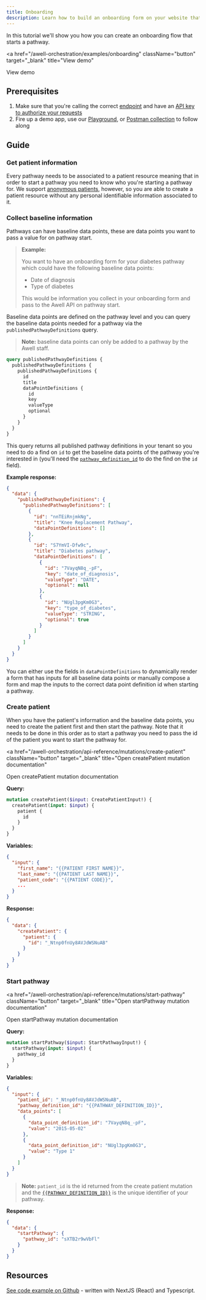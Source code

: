 ```yaml
---
title: Onboarding
description: Learn how to build an onboarding form on your website that starts a pathway for a patient
---
```


In this tutorial we'll show you how you can create an onboarding flow that starts a pathway.

<a
  href="/awell-orchestration/examples/onboarding"
  className="button"
  target="_blank"
  title="View demo"
>
  View demo
</a>

## Prerequisites

1. Make sure that you're calling the correct [endpoint](/awell-orchestration/api-reference/overview/endpoints) and have an [API key to authorize your requests](/awell-orchestration/awell-orchestration/api-reference/overview/authorization)
2. Fire up a demo app, use our [Playground](/awell-orchestration/api-reference/overview/playground), or [Postman collection](https://documenter.getpostman.com/view/19166134/UVXnGEJb) to follow along

## Guide

### Get patient information

Every pathway needs to be associated to a patient resource meaning that in order to start a pathway you need to know who you're starting a pathway for. We support [anonymous patients](/awell-orchestration/api-reference/mutations/create-patient#support-for-anonymous-patients), however, so you are able to create a patient resource without any personal identifiable information associated to it.

### Collect baseline information

Pathways can have baseline data points, these are data points you want to pass a value for on pathway start.

> **Example:**
>
> You want to have an onboarding form for your diabetes pathway which could have the following baseline data points:
>
> - Date of diagnosis
> - Type of diabetes
>
> This would be information you collect in your onboarding form and pass to the Awell API on pathway start.

Baseline data points are defined on the pathway level and you can query the baseline data points needed for a pathway via the `publishedPathwayDefinitions` query.

> **Note:** baseline data points can only be added to a pathway by the Awell staff.

```graphql
query publishedPathwayDefinitions {
  publishedPathwayDefinitions {
    publishedPathwayDefinitions {
      id
      title
      dataPointDefinitions {
        id
        key
        valueType
        optional
      }
    }
  }
}
```

This query returns all published pathway definitions in your tenant so you need to do a find on `id` to get the baseline data points of the pathway you're interested in (you'll need the [`pathway_definition_id`](/awell-orchestration/docs/getting-started/concepts-and-terminology#pathway-definition-id) to do the find on the `id ` field).

**Example response:**

```json
{
  "data": {
    "publishedPathwayDefinitions": {
      "publishedPathwayDefinitions": [
        {
          "id": "nnTEiRnjmkNg",
          "title": "Knee Replacement Pathway",
          "dataPointDefinitions": []
        },
        {
          "id": "S7YmVI-Dfw9c",
          "title": "Diabetes pathway",
          "dataPointDefinitions": [
            {
              "id": "7VayqN8q_-pF",
              "key": "date_of_diagnosis",
              "valueType": "DATE",
              "optional": null
            },
            {
              "id": "NUgl3pgKm0G3",
              "key": "type_of_diabetes",
              "valueType": "STRING",
              "optional": true
            }
          ]
        }
      ]
    }
  }
}
```

You can either use the fields in `dataPointDefinitions` to dynamically render a form that has inputs for all baseline data points or manually compose a form and map the inputs to the correct data point definition id when starting a pathway.

### Create patient

When you have the patient's information and the baseline data points, you need to create the patient first and then start the pathway. Note that it needs to be done in this order as to start a pathway you need to pass the id of the patient you want to start the pathway for.

<a
  href="/awell-orchestration/api-reference/mutations/create-patient"
  className="button"
  target="_blank"
  title="Open createPatient mutation documentation"
>
  Open createPatient mutation documentation
</a>

**Query:**

```graphql
mutation createPatient($input: CreatePatientInput!) {
  createPatient(input: $input) {
    patient {
      id
    }
  }
}
```

**Variables:**

```json
{
  "input": {
    "first_name": "{{PATIENT FIRST NAME}}",
    "last_name": "{{PATIENT LAST NAME}}",
    "patient_code": "{{PATIENT CODE}}",
    ...
  }
}
```

**Response:**

```json
{
  "data": {
    "createPatient": {
      "patient": {
        "id": "_Ntnp0fnUy8AVJdWSNuAB"
      }
    }
  }
}
```

### Start pathway

<a
  href="/awell-orchestration/api-reference/mutations/start-pathway"
  className="button"
  target="_blank"
  title="Open startPathway mutation documentation"
>
  Open startPathway mutation documentation
</a>

**Query:**

```graphql
mutation startPathway($input: StartPathwayInput!) {
  startPathway(input: $input) {
    pathway_id
  }
}
```

**Variables:**

```json
{
  "input": {
    "patient_id": "_Ntnp0fnUy8AVJdWSNuAB",
    "pathway_definition_id": "{{PATHWAY_DEFINITION_ID}}",
    "data_points": [
      {
        "data_point_definition_id": "7VayqN8q_-pF",
        "value": "2015-05-02"
      },
      {
        "data_point_definition_id": "NUgl3pgKm0G3",
        "value": "Type 1"
      }
    ]
  }
}
```

> **Note:** `patient_id` is the id returned from the create patient mutation and the [`{{PATHWAY_DEFINITION_ID}}`]({{PATHWAY_DEFINITION_ID}}) is the unique identifier of your pathway.

**Response:**

```json
{
  "data": {
    "startPathway": {
      "pathway_id": "sXTB2r9wVbFl"
    }
  }
}
```

## Resources

[See code example on Github](https://github.com/nckhell/awell-developers/blob/main/pages/examples/onboarding/index.tsx) - written with NextJS (React) and Typescript.
